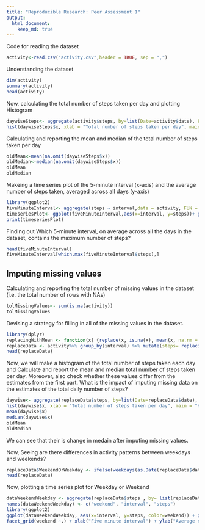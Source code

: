 ```yaml
---
title: "Reproducible Research: Peer Assessment 1"
output: 
  html_document:
    keep_md: true
---
```


Code for reading the dataset
```r
activity<-read.csv("activity.csv",header = TRUE, sep = ",")
```

Understanding the dataset
```r
dim(activity)
summary(activity)
head(activity)
```

Now, calculating the total number of steps taken per day and plotting Histogram
```r
daywiseSteps<- aggregate(activity$steps, by=list(Date=activity$date), FUN = sum)
hist(daywiseSteps$x, xlab = "Total number of steps taken per day", main = "Histogram of total steps taken per day",breaks = 30)
```

Calculating and reporting the mean and median of the total number of steps taken per day
```r
oldMean<-mean(na.omit(daywiseSteps$x))
oldMedian<-median(na.omit(daywiseSteps$x))
oldMean
oldMedian
```

Makeing a time series plot of the 5-minute interval (x-axis) and the average number of steps taken, averaged across all days (y-axis)
```r
library(ggplot2)
fiveMinuteInterval<- aggregate(steps ~ interval,data = activity, FUN = mean)
timeseriesPlot<- ggplot(fiveMinuteInterval,aes(x=interval, y=steps))+ geom_line()+ xlab("5-minute interval")+ylab("Average number of steps taken, averaged across all days")+ggtitle("Time series plot of the 5-minute interval and the average number of steps taken, averaged across all days")
print(timeseriesPlot)
```

Finding out Which 5-minute interval, on average across all the days in the dataset, contains the maximum number of steps?
```r
head(fiveMinuteInterval)
fiveMinuteInterval[which.max(fiveMinuteInterval$steps),]
```

## Imputing missing values
Calculating and reporting the total number of missing values in the dataset (i.e. the total number of rows with NAs)
```r
tolMissingValues<- sum(is.na(activity))
tolMissingValues
```
Devising a strategy for filling in all of the missing values in the dataset.
```r
library(dplyr)
replacingWithMean <- function(x) {replace(x, is.na(x), mean(x, na.rm = TRUE))}
replaceData <- activity%>% group_by(interval) %>% mutate(steps= replacingWithMean(steps))
head(replaceData)
```
Now, we will make a histogram of the total number of steps taken each day and Calculate and report the mean and median total number of steps taken per day. Moreover, also check whether these values differ from the estimates from the first part. What is the impact of imputing missing data on the estimates of the total daily number of steps?
```r
daywise<- aggregate(replaceData$steps, by=list(Date=replaceData$date), FUN = sum)
hist(daywise$x, xlab = "Total number of steps taken per day", main = "Histogram of total steps taken per day",breaks = 30)
mean(daywise$x)
median(daywise$x)
oldMean
oldMedian
```
We can see that their is change in medain after imputing missing values.

Now, Seeing are there differences in activity patterns between weekdays and weekends?
```r
replaceData$WeekendOrWeekday <- ifelse(weekdays(as.Date(replaceData$date)) %in% c("Monday", "Tuesday", "Wednesday", "Thursday", "Friday"), "Weekday", "Weekend")
head(replaceData)
```
Now, plotting a time series plot for Weekday or Weekend
```r
dataWeekendWeekday <- aggregate(replaceData$steps , by= list(replaceData$WeekendOrWeekday, replaceData$interval), na.omit(mean))
names(dataWeekendWeekday) <- c("weekend", "interval", "steps")
library(ggplot2)
ggplot(dataWeekendWeekday, aes(x=interval, y=steps, color=weekend)) + geom_line()+
facet_grid(weekend ~.) + xlab("Five minute interval") + ylab("Average number of steps taken, averaged across all weekday days or weekend days ") + ggtitle("Time Series Plot for Weekend or Weekday")
```

